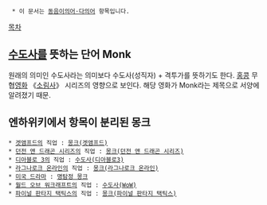   * 이 문서는 [[동음이의어·다의어]] 항목입니다.

[[목차]]

== [[수도사]]를 뜻하는 단어 Monk ==
원래의 의미인 수도사라는 의미보다 수도사(성직자) + 격투가를 뜻하기도 한다. [[홍콩]] 무협[[영화]] 《[[소림사]]》 시리즈의 영향으로 보인다. 해당 영화가 Monk라는 제목으로 서양에 알려졌기 때문.

== 엔하위키에서 항목이 분리된 몽크 ==
 * [[겟앰프드]]의 직업 : [[몽크(겟앰프드)]]
 * [[던전 앤 드래곤 시리즈]]의 직업 : [[몽크(던전 앤 드래곤 시리즈)]]
 * [[디아블로 3]]의 직업 : [[수도사(디아블로3)]]
 * [[라그나로크 온라인]]의 직업 : [[몽크(라그나로크 온라인)]]
 * [[미국 드라마]] : [[명탐정 몽크]]
 * [[월드 오브 워크래프트]]의 직업 : [[수도사(WoW)]]
 * [[파이널 판타지 택틱스]]의 직업 : [[몽크(파이널 판타지 택틱스)]]
